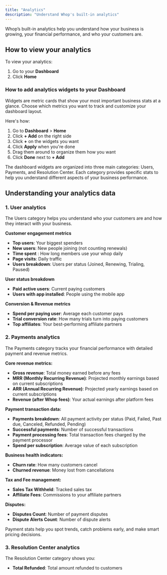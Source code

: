 ```yaml
---
title: "Analytics"
description: "Understand Whop's built-in analytics"
---
```


Whop’s built-in analytics help you understand how your business is growing, your financial performance, and who your customers are.

## How to view your analytics

To view your analytics:

1. Go to your **Dashboard**
2. Click **Home**

### How to add analytics widgets to your Dashboard

Widgets are metric cards that show your most important business stats at a glance. Choose which metrics you want to track and customize your dashboard layout.

Here's how:

1. Go to **Dashboard** \> **Home**
2. Click **\+ Add** on the right side
3. Click **\+** on the widgets you want
4. Click **Apply** when you're done
5. Drag them around to organize them how you want
6. Click **Done** next to **\+ Add**

<Tip>
  The dashboard widgets are organized into three main categories: Users, Payments, and Resolution Center. Each category provides specific stats to help you understand different aspects of your business performance.
</Tip>

## Understanding your analytics data

### 1. User analytics

The Users category helps you understand who your customers are and how they interact with your business.

**Customer engagement metrics**

- **Top users**: Your biggest spenders
- **New users**: New people joining (not counting renewals)
- **Time spent** : How long members use your whop daily
- **Page visits**: Daily traffic
- **Users breakdown**: Users per status (Joined, Renewing, Trialing, Paused)

**User status breakdown**

- **Paid active users**: Current paying customers
- **Users with app installed**: People using the mobile app

**Conversion & Revenue metrics**

- **Spend per paying user**: Average each customer pays
- **Trial conversion rate**: How many trials turn into paying customers
- **Top affiliates**: Your best-performing affiliate partners

### 2. Payments analytics

The Payments category tracks your financial performance with detailed payment and revenue metrics.

**Core revenue metrics:**

- **Gross revenue**: Total money earned before any fees
- **MRR (Monthly Recurring Revenue)**: Projected monthly earnings based on current subscriptions
- **ARR (Annual Recurring Revenue)**: Projected yearly earnings based on current subscriptions
- **Revenue (after Whop fees)**: Your actual earnings after platform fees

**Payment transaction data:**

- **Payments breakdown**: All payment activity per status (Paid, Failed, Past due, Canceled, Refunded, Pending)
- **Successful payments**: Number of successful transactions
- **Payment processing fees**: Total transaction fees charged by the payment processor
- **Spend per subscription**: Average value of each subscription

**Business health indicators:**

- **Churn rate**: How many customers cancel
- **Churned revenue**: Money lost from cancellations

**Tax and Fee management:**

- **Sales Tax Withheld**: Tracked sales tax
- **Affiliate Fees**: Commissions to your affiliate partners

**Disputes:**

- **Disputes Count**: Number of payment disputes
- **Dispute Alerts Count**: Number of dispute alerts

<Tip>
  Payment stats help you spot trends, catch problems early, and make smart pricing decisions.
</Tip>

### 3. Resolution Center analytics

The Resolution Center category shows you:

- **Total Refunded**: Total amount refunded to customers